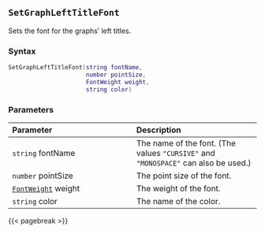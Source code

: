 ## `SetGraphLeftTitleFont`

Sets the font for the graphs' left titles.

### Syntax {-}

``` .lua
SetGraphLeftTitleFont(string fontName,
                      number pointSize,
                      FontWeight weight,
                      string color)
```

### Parameters {-}

**Parameter** | **Description**
| :-- | :-- |
| `string` fontName | The name of the font. (The values `"CURSIVE"` and `"MONOSPACE"` can also be used.) | 
| `number` pointSize | The point size of the font. | 
| [`FontWeight`](#fontweight) weight | The weight of the font. | 
| `string` color | The name of the color. |

{{< pagebreak >}}